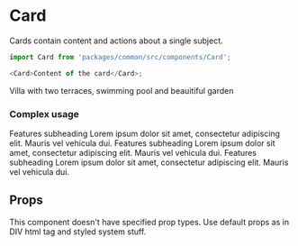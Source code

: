 



<Meta title="Themes|RealEstate/Components/Card" component={Card} />

# Card

Cards contain content and actions about a single subject.

```js
import Card from 'packages/common/src/components/Card';

<Card>Content of the card</Card>;
```

<Preview>
  <Story name="Default">
    <Theme>
      <Card>
        <Typography variant="h4">
          Villa with two terraces, swimming pool and beauitiful garden
        </Typography>
      </Card>
    </Theme>
  </Story>
</Preview>

### Complex usage

<Preview>
  <Story name="Complex usage">
    <Theme>
      <Grid gridTemplateColumns="repeat(3, 1fr)" gridGap="30px">
        <Card p={30}>
          <Icon icon={Comparison} fontSize={48} color="primary" display="block" mb={24} />
          <Typography variant="h4" as="h4">
            Features subheading
          </Typography>
          <Typography color="gray.1">
            Lorem ipsum dolor sit amet, consectetur adipiscing elit. Mauris vel vehicula dui.
          </Typography>
        </Card>
        <Card p={30}>
          <Icon icon={Heart} fontSize={48} color="secondary" display="block" mb={24} />
          <Typography variant="h4" as="h4">
            Features subheading
          </Typography>
          <Typography color="gray.1">
            Lorem ipsum dolor sit amet, consectetur adipiscing elit. Mauris vel vehicula dui.
          </Typography>
        </Card>
        <Card p={30}>
          <Icon icon={Postcard} fontSize={48} color="accent" display="block" mb={24} />
          <Typography variant="h4" as="h4">
            Features subheading
          </Typography>
          <Typography color="gray.1">
            Lorem ipsum dolor sit amet, consectetur adipiscing elit. Mauris vel vehicula dui.
          </Typography>
        </Card>
      </Grid>
    </Theme>
  </Story>
</Preview>

## Props

This component doesn't have specified prop types. Use default props as in DIV html tag and styled system stuff.
